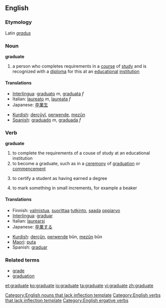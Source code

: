 ==English==
===Etymology===
Latin ''[[gradus]]''
===Noun===
'''graduate'''

# a person who completes requirements in a [[course]] of [[study]] and is recognized with a [[diploma]] for this at an [[educational]] [[institution]]

====Translations====
{{top}}
*[[Interlingua]]: [[graduato]] ''m'', [[graduata]] ''f''
*Italian: [[laureato]] ''m'', [[laureata]] ''f''
*Japanese: [[卒業生]]
{{mid}}
*[[Kurdish]]: [[derçûyî]], [[perwende]], [[mezûn]]
*[[Spanish]]: [[graduado]] ''m'', [[graduada]] ''f''
{{bottom}}

===Verb===
'''graduate'''

# to complete the requirements of a couse of study at an educational institution
# to become a graduate, such as in a [[ceremony]] of [[graduation]] or [[commencement]]
# {{ergative}} to certify a student as having earned a degree
# to mark something in small increments, for example a beaker

====Translations====
{{top}}
*Finnish: [[valmistua]], [[suorittaa]] [[tutkinto]], [[saada]] [[oppiarvo]]
*[[Interlingua]]: [[graduar]]
*Italian: [[laurearsi]]
*Japanese: [[卒業]]する
{{mid}}
*[[Kurdish]]: [[derçûn]], [[perwende]] bûn, [[mezûn]] bûn
*[[Maori]]: [[puta]]
*Spanish: [[graduar]]
{{bottom}}

===Related terms===
*[[grade]]
*[[graduation]]

[[Category:English nouns that lack inflection template]]
[[Category:English verbs that lack inflection template]]
[[Category:English ergative verbs]]

[[et:graduate]]
[[ko:graduate]]
[[io:graduate]]
[[ta:graduate]]
[[vi:graduate]]
[[zh:graduate]]